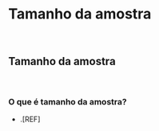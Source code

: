 # **Tamanho da amostra** {#tamanho-amostra}

<br>

## Tamanho da amostra {#tamanho-amostra}

<br>

### O que é tamanho da amostra?

- .[REF]

<br>
